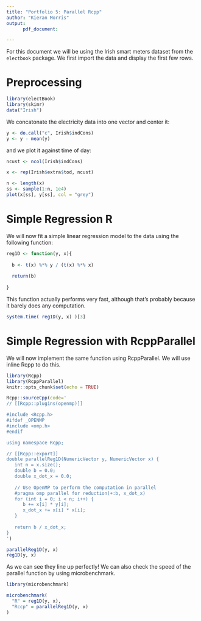 ```yaml
---
title: "Portfolio 5: Parallel Rcpp"
author: "Kieran Morris"
output:
      pdf_document:

---
```


For this document we will be using the Irish smart meters dataset from the `electbook` package. We first import the data and display the first few rows.

# Preprocessing

```r

library(electBook)
library(skimr)
data("Irish")
```


We concatonate the electricity data into one vector and center it:

```r
y <- do.call("c", Irish$indCons)
y <- y - mean(y)
```

and we plot it against time of day:

```r
ncust <- ncol(Irish$indCons)

x <- rep(Irish$extra$tod, ncust)

n <- length(x)
ss <- sample(1:n, 1e4)
plot(x[ss], y[ss], col = "grey")

```

# Simple Regression R

We will now fit a simple linear regression model to the data using the following function:

```r
reg1D <- function(y, x){
  
  b <- t(x) %*% y / (t(x) %*% x)  
  
  return(b)
  
}

```

This function actually performs very fast, although that's probably because it barely does any computation.

```r
system.time( reg1D(y, x) )[3]
```

# Simple Regression with RcppParallel

We will now implement the same function using RcppParallel. We will use inline Rcpp to do this.
```r
library(Rcpp)
library(RcppParallel)
knitr::opts_chunk$set(echo = TRUE)
```

```R
Rcpp::sourceCpp(code='
// [[Rcpp::plugins(openmp)]]

#include <Rcpp.h>
#ifdef _OPENMP
#include <omp.h>
#endif

using namespace Rcpp;

// [[Rcpp::export]]
double parallelReg1D(NumericVector y, NumericVector x) {
   int n = x.size();
   double b = 0.0;
   double x_dot_x = 0.0;
   
   // Use OpenMP to perform the computation in parallel
   #pragma omp parallel for reduction(+:b, x_dot_x)
   for (int i = 0; i < n; i++) {
      b += x[i] * y[i];
      x_dot_x += x[i] * x[i];
   }
   
   return b / x_dot_x;
}
')
```

```r
parallelReg1D(y, x)
reg1D(y, x)
```

As we can see they line up perfectly! We can also check the speed of the parallel function by using microbenchmark.

```r

library(microbenchmark)

microbenchmark(
  "R" = reg1D(y, x),
  "Rccp" = parallelReg1D(y, x)
)

```